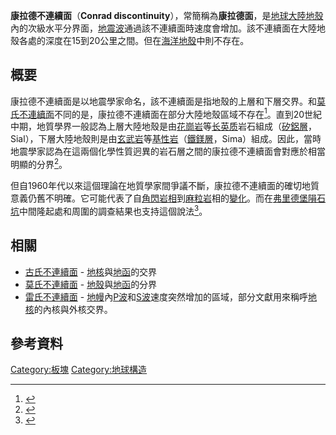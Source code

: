 {{noteTA
|G1=單位
}}
'''康拉德不連續面'''（'''Conrad discontinuity'''），常簡稱為'''康拉德面'''，是[[地球|地球]][[大陸地殼|大陸地殼]]內的次級水平分界面，[[地震波|地震波]]通過該不連續面時速度會增加。該不連續面在大陸地殼各處的深度在15到20公里之間。但在[[海洋地殼|海洋地殼]]中則不存在。

==概要==
康拉德不連續面是以地震學家{{tsl|en|Victor Conrad|維克托·康拉德}}命名，該不連續面是指地殼的上層和下層交界。和[[莫氏不連續面|莫氏不連續面]]不同的是，康拉德不連續面在部分大陸地殼區域不存在<ref name="Lowrie">{{cite book|last=Lowrie|first=W.|title=Fundamentals of Geophysics|publisher=Cambridge University Press|year=1997|pages=149|isbn=9780521467285|url=http://books.google.co.uk/books?id=7vR2RJSIGVoC&pg=PA149&dq=%22conrad+discontinuity%22&hl=en&sa=X&ei=bcvuT4DFKaW80QWFq8nPDQ&ved=0CEoQ6AEwBDgK#v=onepage&q=%22conrad%20discontinuity%22&f=false|accessdate=30 June 2012|archive-date=2014-12-15|archive-url=https://web.archive.org/web/20141215054848/http://books.google.co.uk/books?id=7vR2RJSIGVoC&pg=PA149&dq=%22conrad+discontinuity%22&hl=en&sa=X&ei=bcvuT4DFKaW80QWFq8nPDQ&ved=0CEoQ6AEwBDgK#v=onepage&q=%22conrad%20discontinuity%22&f=false}}</ref>。直到20世紀中期，地質學界一般認為上層大陸地殼是由[[花崗岩|花崗岩]]等[[长英质|长英质]]岩石組成（[[矽鋁層|矽鋁層]]，Sial），下層大陸地殼則是由[[玄武岩|玄武岩]]等[[基性岩|基性岩]]（[[鐵鎂層|鐵鎂層]]，Sima）組成。因此，當時地震學家認為在這兩個化學性質迥異的岩石層之間的康拉德不連續面會對應於相當明顯的分界<ref name="Kearey">{{cite book|last=Kearey|first=P.|coauthors=Klepeis K.A. & Vine F.J.|title=Global Tectonics|publisher=John Wiley & Sons|year=2009|edition=3|pages=19–21|isbn=9781405107778|url=http://books.google.co.uk/books?id=HYqZntfg25UC&pg=PA19&dq=%22conrad+discontinuity%22&hl=en&sa=X&ei=w8zuT7SnJYic0QX4g_3lDQ&ved=0CDEQ6AEwADge#v=onepage&q=%22conrad%20discontinuity%22&f=false|accessdate=30 June 2012|archive-date=2014-12-15|archive-url=https://web.archive.org/web/20141215054845/http://books.google.co.uk/books?id=HYqZntfg25UC&pg=PA19&dq=%22conrad+discontinuity%22&hl=en&sa=X&ei=w8zuT7SnJYic0QX4g_3lDQ&ved=0CDEQ6AEwADge#v=onepage&q=%22conrad%20discontinuity%22&f=false}}</ref>。

但自1960年代以來這個理論在地質學家間爭議不斷，康拉德不連續面的確切地質意義仍舊不明確。它可能代表了自[[角閃岩|角閃岩]][[變質岩相|相]]到[[麻粒岩|麻粒岩]]相的[[變質作用|變化]]。而在[[弗里德堡隕石坑|弗里德堡隕石坑]]中間隆起處和{{tsl|en|Kaapvaal_Craton|卡普瓦克拉通}}周圍的調查結果也支持這個說法<ref name="Muundjua">{{cite journal|last=Muundjua|first=M.|coauthors=Hart R.J., Golder S.A., Carporzen L. & Galdeano A.|year=2007|title=Magnetic imaging of the Vredefort impact crater, South Africa|publisher=[[Elsevier|Elsevier]]|volume=261|issue=3-4|pages=456–468|url=http://www.sciencedirect.com/science/article/pii/S0012821X07004505|accessdate=30 June 2012|journal=|archive-date=2015-09-24|archive-url=https://web.archive.org/web/20150924152236/http://www.sciencedirect.com/science/article/pii/S0012821X07004505}}</ref>。

== 相關 ==
*[[古氏不連續面|古氏不連續面]] - [[地核|地核]]與[[地函|地函]]的交界
*[[莫氏不連續面|莫氏不連續面]] - [[地殼|地殼]]與[[地函|地函]]的分界
*[[雷氏不連續面|雷氏不連續面]] - [[地幔|地幔]]內[[P波|P波]]和[[S波|S波]]速度突然增加的區域，部分文獻用來稱呼[[地核|地核]]的內核與外核交界。



==參考資料==
{{Reflist}}

{{DEFAULTSORT:Conrad Discontinuity}}
[[Category:板塊|Category:板塊]]
[[Category:地球構造|Category:地球構造]]